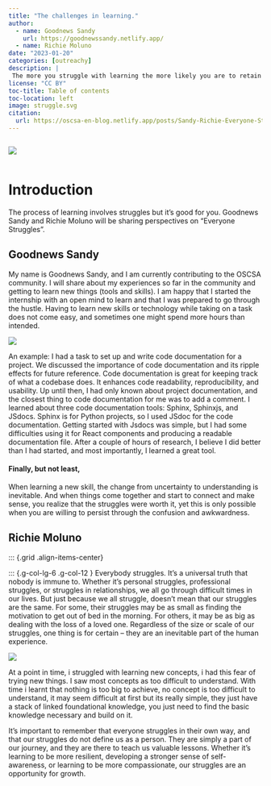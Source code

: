 ```yaml
---
title: "The challenges in learning."
author:
  - name: Goodnews Sandy 
    url: https://goodnewssandy.netlify.app/
  - name: Richie Moluno
date: "2023-01-20"
categories: [outreachy]
description: |
 The more you struggle with learning the more likely you are to retain and recall that information later.
license: "CC BY"
toc-title: Table of contents
toc-location: left
image: struggle.svg
citation:
  url: https://oscsa-en-blog.netlify.app/posts/Sandy-Richie-Everyone-Struggles
---
```

::: {.column width="auto"}
![](struggle.svg){fig-align="center"}
:::


# Introduction
The process of learning involves struggles but it's good for you. Goodnews Sandy and Richie Moluno will be sharing perspectives on "Everyone Struggles".

## Goodnews Sandy

::: {.grid .align-items-center}

::: {.g-col-lg-6 .g-col-12 }
My name is Goodnews Sandy, and I am currently contributing to the OSCSA community. I will share about my experiences so far in the community and getting to learn new things (tools and skills). I am happy that I started the internship with an open mind to learn and that I was prepared to go through the hustle. Having to learn new skills or technology while taking on a task does not come easy, and sometimes one might spend more hours than intended. 
:::

::: {.g-col-lg-6 .g-col-12 }
![](sandy-image.svg)
:::

::::
An example: I had a task to set up and write code documentation for a project. We discussed the importance of code documentation and its ripple effects for future reference. Code documentation is great for keeping track of what a codebase does. It enhances code readability, reproducibility, and usability. Up until then, I had only known about project documentation, and the closest thing to code documentation for me was to add a comment. 
I learned about three code documentation tools: Sphinx, Sphinxjs, and JSdocs. Sphinx is for Python projects, so I used JSdoc for the code documentation. Getting started with Jsdocs was simple, but I had some difficulties using it for React components and producing a readable documentation file. After a couple of hours of research, I believe I did better than I had started, and most importantly, I learned a great tool.

#### Finally, but not least,
When learning a new skill, the change from uncertainty to understanding is inevitable. And when things come together and start to connect and make sense, you realize that the struggles were worth it, yet this is only possible when you are willing to persist through the confusion and awkwardness.

## Richie Moluno
::: {.grid .align-items-center}

::: {.g-col-lg-6 .g-col-12 }
Everybody struggles. It's a universal truth that nobody is immune to. Whether it's personal struggles, professional struggles, or struggles in relationships, we all go through difficult times in our lives. But just because we all struggle, doesn't mean that our struggles are the same.
For some, their struggles may be as small as finding the motivation to get out of bed in the morning. For others, it may be as big as dealing with the loss of a loved one. Regardless of the size or scale of our struggles, one thing is for certain – they are an inevitable part of the human experience.

::: {.g-col-lg-6 .g-col-12 }
![](richie-image.jpg)
:::

At a point in time, i struggled with learning new concepts, i had this fear of trying new things. I saw most concepts as too difficult to understand. With time i learnt that nothing is too big to achieve, no concept is too difficult to understand, it may seem difficult at first but its really simple, they just have a stack of linked foundational knowledge, you just need to find the basic knowledge necessary and build on it.

It's important to remember that everyone struggles in their own way, and that our struggles do not define us as a person. They are simply a part of our journey, and they are there to teach us valuable lessons. Whether it's learning to be more resilient, developing a stronger sense of self-awareness, or learning to be more compassionate, our struggles are an opportunity for growth.
